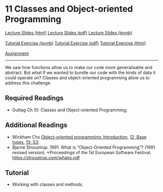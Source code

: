# 11 Classes and Object-oriented Programming

<div id="buttons">
<a class="btn btn-primary btn-lg" role="button" href="lectures/11_week.html">Lecture Slides (html)</a>
<a class="btn btn-info btn-lg" role="button" href="https://github.com/ASDS-TCD/POP77001_Computer_Programming_2022/blob/main/lectures/11_week.pdf">Lecture Slides (pdf)</a>
<a class="btn btn-secondary btn-lg" role="button" href="https://github.com/ASDS-TCD/POP77001_Computer_Programming_2022/blob/main/lectures/11_week.ipynb">Lecture Slides (ipynb)</a>
<br>
<br>
<a class="btn btn-success btn-lg" role="button" href="https://github.com/ASDS-TCD/POP77001_Computer_Programming_2022/blob/main/tutorials/11_week.ipynb">Tutorial Exercise (ipynb)</a>
<a class="btn btn-info btn-lg" role="button" href="https://github.com/ASDS-TCD/POP77001_Computer_Programming_2022/blob/main/tutorials/11_week.pdf">Tutorial Exercise (pdf)</a>
<a class="btn btn-secondary btn-lg" role="button" href="tutorials/11_week.html">Tutorial Exercise (html)</a>
<br>
<br>
<a class="btn btn-danger btn-lg" role="button" href="https://github.com/ASDS-TCD/POP77001_Computer_Programming_2022/blob/main/assignments/04_assignment.ipynb">Assignment</a>
</div>
---

We saw how functions allow us to make our code more generalisable and abstract. But what if we wanted to bundle our code with the kinds of data it could operate on? Classes and object-oriented programming allow us to address this challenge.

## Required Readings

- Guttag Ch 10: Classes and Object-oriented Programming;

## Additional Readings

- Wickham Chs [Object-oriented programming: Introduction](https://adv-r.hadley.nz/oo.html), [12: Base types](https://adv-r.hadley.nz/base-types.html), [13: S3](https://adv-r.hadley.nz/s3.html);
- Bjarne Stroustrup. 1991. What is "Object-Oriented Programming"? (1991 revised version). *Proceedings of the 1st European Software Festival, [https://stroustrup.com/whatis.pdf](https://stroustrup.com/whatis.pdf)

## Tutorial

- Working with classes and methods.
